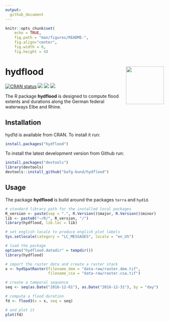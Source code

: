 ```yaml
---
output: 
  github_document
---
```


```r
knitr::opts_chunk$set(
    echo = TRUE,
    fig.path = "man/figures/README-",
    fig.align="center",
    fig.width = 6,
    fig.height = 4)
```

<!-- README.md is generated from README.Rmd. Please edit that file -->

# hydflood <img src="man/figures/logo.png" align="right" alt="" width="120" />

<!-- badges: start -->
[![CRAN status](https://www.r-pkg.org/badges/version/hydflood)](https://cran.r-project.org/package=hydflood)
[![](https://cranlogs.r-pkg.org/badges/grand-total/hydflood?color=green)](https://cran.r-project.org/package=hydflood)
[![](https://cranlogs.r-pkg.org/badges/last-month/hydflood?color=green)](https://cran.r-project.org/package=hydflood)
[![](https://cranlogs.r-pkg.org/badges/last-week/hydflood?color=green)](https://cran.r-project.org/package=hydflood)
<!-- badges: end -->

The R package **hydflood** is designed to compute flood extents and durations 
along the German federal waterways Elbe and Rhine.

## Installation

hyd1d is available from CRAN. To install it run:

```r
install.packages("hydflood")
```

To install the latest development version from Github run:

```r
install.packages("devtools")
library(devtools)
devtools::install_github("bafg-bund/hydflood")
```

## Usage

The package **hydflood** is build around the packages `terra` and `hyd1d`.

```r
# standard library path for the installed local packages
R_version <- paste(sep = ".", R.Version()$major, R.Version()$minor)
lib <- paste0("~/R/", R_version, "/")
library(hydflood, lib.loc = lib)

# set english locale to produce english plot labels
Sys.setlocale(category = "LC_MESSAGES", locale = "en_US")
```

```r
# load the package
options("hydflood.datadir" = tempdir())
library(hydflood)

# import the raster data and create a raster stack
x <- hydSpatRaster(filename_dem = "data-raw/raster.dem.tif",
                   filename_csa = "data-raw/raster.csa.tif")

# create a temporal sequence
seq <- seq(as.Date("2016-12-01"), as.Date("2016-12-31"), by = "day")

# compute a flood duration
fd <- flood3(x = x, seq = seq)

# and plot it
plot(fd)
```
